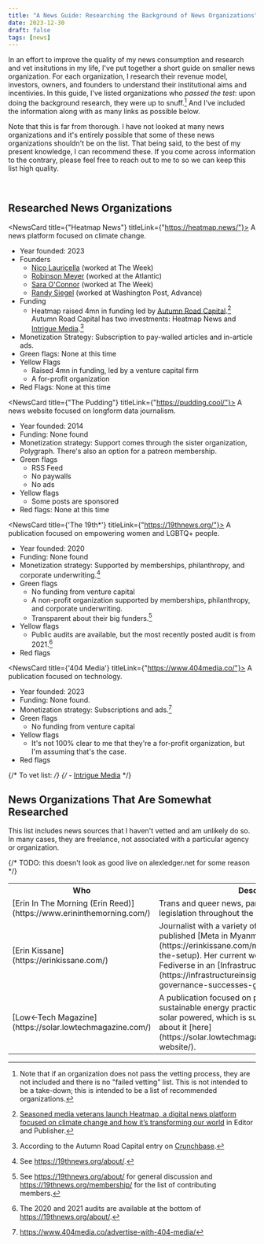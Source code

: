 ```yaml
---
title: "A News Guide: Researching the Background of News Organizations"
date: 2023-12-30
draft: false
tags: [news]
---
```



In an effort to improve the quality of my news consumption and research and vet insitutions in my life, I've put together a short guide on smaller news organization.
For each organization, I research their revenue model, investors, owners, and founders to understand their institutional aims and incentivies.
In this guide, I've listed organizations who _passed the test_: upon doing the background research, they were up to snuff.[^1] And I've included the information along with as many links as possible below.

Note that this is far from thorough. I have not looked at many news organizations and it's entirely possible that some of these news organizations shouldn't be on the list.
That being said, to the best of my present knowledge, I can recommend these. If you come across information to the contrary, please feel free to reach out to me to so we can keep this list high quality.

<br />

## Researched News Organizations

<NewsCard title={"Heatmap News"} titleLink={"https://heatmap.news/"}>
A news platform focused on climate change.

- Year founded: 2023
- Founders
  - [Nico Lauricella](https://heatmap.news/u/nicolauricella) (worked at The Week)
  - [Robinson Meyer](https://heatmap.news/u/robinsonmeyer) (worked at the Atlantic)
  - [Sara O'Connor](https://www.linkedin.com/in/sara-o-connor-842a474/) (worked at The Week)
  - [Randy Siegel](https://www.linkedin.com/in/randy-siegel-0269a820/) (worked at Washington Post, Advance)
- Funding
  - Heatmap raised 4mn in funding led by [Autumn Road Capital](https://autumnroad.com/).[^2] Autumn Road Capital has two investments: Heatmap News and [Intrigue Media](https://www.internationalintrigue.io/).[^3]
- Monetization Strategy: Subscription to pay-walled articles and in-article ads.
- Green flags: None at this time
- Yellow Flags
  - Raised 4mn in funding, led by a venture capital firm
  - A for-profit organization
- Red Flags: None at this time

</NewsCard>

<NewsCard title={"The Pudding"} titleLink={"https://pudding.cool/"}>
A news website focused on longform data journalism.

- Year founded: 2014
- Funding: None found
- Monetization strategy: Support comes through the sister organization, Polygraph. There's also an option for a patreon membership.
- Green flags
  - RSS Feed
  - No paywalls
  - No ads
- Yellow flags
  - Some posts are sponsored
- Red flags: None at this time

</NewsCard>

<NewsCard title={'The 19th*'} titleLink={"https://19thnews.org/"}>
A publication focused on empowering women and LGBTQ+ people.

- Year founded: 2020
- Funding: None found
- Monetization strategy: Supported by memberships, philanthropy, and corporate underwriting.[^4]
- Green flags
  - No funding from venture capital
  - A non-profit organization supported by memberships, philanthropy, and corporate underwriting.
  - Transparent about their big funders.[^5]
- Yellow flags
  - Public audits are available, but the most recently posted audit is from 2021.[^6]
- Red flags

</NewsCard>

<NewsCard title={'404 Media'} titleLink={"https://www.404media.co/"}>
A publication focused on technology.

- Year founded: 2023
- Funding: None found.
- Monetization strategy: Subscriptions and ads.[^7]
- Green flags
  - No funding from venture capital
- Yellow flags
  - It's not 100% clear to me that they're a for-profit organization, but I'm assuming that's the case.
- Red flags

</NewsCard>

{/* To vet list: */}
{/* - [Intrigue Media](https://www.internationalintrigue.io/) */}

## News Organizations That Are Somewhat Researched

This list includes news sources that I haven't vetted and am unlikely do so. In many cases, they are freelance, not associated with a particular agency or organization.

{/* TODO: this doesn't look as good live on alexledger.net for some reason */}

<table>
  <tr>
    <th>Who</th>
    <th>Description</th>
  </tr>
  <tr>
    <td>
      [Erin In The Morning (Erin Reed)](https://www.erininthemorning.com/)
    </td>
    <td>
      Trans and queer news, particularly focused on legislation throughout the
      U.S.
    </td>
  </tr>
  <tr>
    <td>[Erin Kissane](https://erinkissane.com/)</td>
    <td>
      Journalist with a variety of focuses. In 2023, Erin published [Meta in
      Myanmar](https://erinkissane.com/meta-in-myanmar-part-i-the-setup). Her
      current work focuses on the Fediverse in an [Infrastructure
      Insights](https://infrastructureinsights.fund/projects/fediverse-governance-successes-gaps/)
      project.
    </td>
  </tr>
  <tr>
    <td>[Low←Tech Magazine](https://solar.lowtechmagazine.com/)</td>
    <td>
      A publication focused on past technologies and sustainable energy
      practices. The website itself is solar powered, which is super cool and
      you can read about it
      [here](https://solar.lowtechmagazine.com/about/the-solar-website/).
    </td>
  </tr>
</table>

[^1]: Note that if an organization does not pass the vetting process, they are not included and there is no "failed vetting" list. This is not intended to be a take-down; this is intended to be a list of recommended organizations.
[^2]: [Seasoned media veterans launch Heatmap, a digital news platform focused on climate change and how it’s transforming our world](https://www.editorandpublisher.com/stories/seasoned-media-veterans-launch-heatmap-a-digital-news-platform-focused-on-climate-change-and-how) in Editor and Publisher.
[^3]: According to the Autumn Road Capital entry on [Crunchbase](https://www.crunchbase.com/organization/autumn-road-capital).
[^4]: See https://19thnews.org/about/.
[^5]: See https://19thnews.org/about/ for general discussion and https://19thnews.org/membership/ for the list of contributing members.
[^6]: The 2020 and 2021 audits are available at the bottom of https://19thnews.org/about/.
[^7]: https://www.404media.co/advertise-with-404-media/
